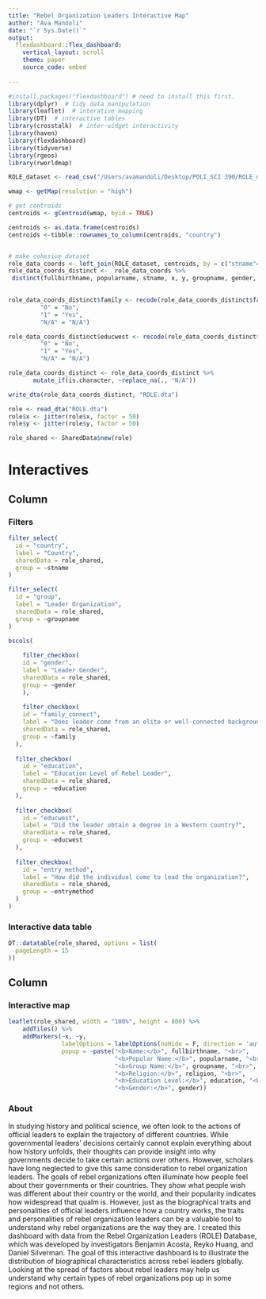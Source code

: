 ```yaml
---
title: "Rebel Organization Leaders Interactive Map"
author: "Ava Mandoli"
date: "`r Sys.Date()`"
output:
  flexdashboard::flex_dashboard:
    vertical_layout: scroll
    theme: paper
    source_code: embed
    
---
```


```r

#install.packages("flexdashboard") # need to install this first. 
library(dplyr)  # tidy data manipulation
library(leaflet)  # interative mapping
library(DT)  # interactive tables
library(crosstalk)  # inter-widget interactivity
library(haven)
library(flexdashboard)
library(tidyverse)
library(rgeos)
library(rworldmap)

ROLE_dataset <- read_csv("/Users/avamandoli/Desktop/POLI_SCI 390/ROLE_dataset/ROLE_dataset.csv")

wmap <- getMap(resolution = "high")

# get centroids
centroids <- gCentroid(wmap, byid = TRUE)

centroids <- as.data.frame(centroids)
centroids <-tibble::rownames_to_column(centroids, "country")


# make cohesive dataset
role_data_coords <- left_join(ROLE_dataset, centroids, by = c("stname"= "country")) 
role_data_coords_distinct <-  role_data_coords %>% 
 distinct(fullbirthname, popularname, stname, x, y, groupname, gender, religion, family, education, entrymethod, educwest)
  

role_data_coords_distinct$family <- recode(role_data_coords_distinct$family, 
         "0" = "No",
         "1" = "Yes",
         "N/A" = "N/A") 

role_data_coords_distinct$educwest <- recode(role_data_coords_distinct$educwest, 
         "0" = "No",
         "1" = "Yes",
         "N/A" = "N/A") 

role_data_coords_distinct <- role_data_coords_distinct %>%
       mutate_if(is.character, ~replace_na(., "N/A"))

write_dta(role_data_coords_distinct, "ROLE.dta")

role <- read_dta("ROLE.dta")
role$x <- jitter(role$x, factor = 50)
role$y <- jitter(role$y, factor = 50)

role_shared <- SharedData$new(role)
```

Interactives {data-icon="ion-stats-bars"}
=====================================  

Column {data-width=425}
-------------------------------------

### Filters

```r

filter_select(
  id = "country",
  label = "Country",
  sharedData = role_shared,
  group = ~stname
)

filter_select(
  id = "group",
  label = "Leader Organization",
  sharedData = role_shared,
  group = ~groupname
)

bscols(
     
    filter_checkbox(
    id = "gender",
    label = "Leader Gender",
    sharedData = role_shared,
    group = ~gender
    ),
    
    filter_checkbox(
    id = "family_connect",
    label = "Does leader come from an elite or well-connected background?",
    sharedData = role_shared,
    group = ~family
  ),
  
  filter_checkbox(
    id = "education",
    label = "Education Level of Rebel Leader",
    sharedData = role_shared,
    group = ~education
  ),
  
  filter_checkbox(
    id = "educwest",
    label = "Did the leader obtain a degree in a Western country?",
    sharedData = role_shared,
    group = ~educwest
  ),
  
  filter_checkbox(
    id = "entry_method",
    label = "How did the individual come to lead the organization?",
    sharedData = role_shared,
    group = ~entrymethod
  )
)
```

### Interactive data table

```r
DT::datatable(role_shared, options = list(
  pageLength = 15
))
```


Column {.tabset}
-------------------------------------
    
### Interactive map

```r

leaflet(role_shared, width = "100%", height = 800) %>%
    addTiles() %>%
    addMarkers(~x, ~y, 
               labelOptions = labelOptions(noHide = F, direction = 'auto'),
               popup = ~paste("<b>Name:</b>", fullbirthname, "<br>",
                              "<b>Popular Name:</b>", popularname, "<br>", 
                              "<b>Group Name:</b>", groupname, "<br>", 
                              "<b>Religion:</b>", religion, "<br>",
                              "<b>Education Level:</b>", education, "<br>",
                              "<b>Gender:</b>", gender)) 
```

### About

In studying history and political science, we often look to the actions of official leaders to explain the trajectory of different countries. While governmental leaders’ decisions certainly cannot explain everything about how history unfolds, their thoughts can provide insight into why governments decide to take certain actions over others. However, scholars have long neglected to give this same consideration to rebel organization leaders. The goals of rebel organizations often illuminate how people feel about their governments or their countries. They show what people wish was different about their country or the world, and their popularity indicates how widespread that qualm is. However, just as the biographical traits and personalities of official leaders influence how a country works, the traits and personalities of rebel organization leaders can be a valuable tool to understand why rebel organizations are the way they are. I created this dashboard with data from the Rebel Organization Leaders (ROLE) Database, which was developed by investigators Benjamin Acosta, Reyko Huang, and Daniel Silverman. The goal of this interactive dashboard is to illustrate the distribution of biographical characteristics across rebel leaders globally. Looking at the spread of factors about rebel leaders may help us understand why certain types of rebel organizations pop up in some regions and not others.


